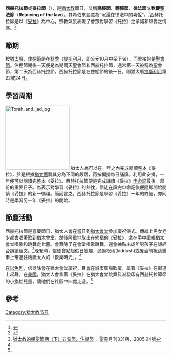 {{Jew}}
'''西赫托拉節'''或'''妥拉節'''（{{Lang-he|שמחת תורה}}），是[[猶太教|猶太教]]節日，又稱'''誦經節'''、'''轉經節'''、'''律法節'''或'''歡慶聖法節'''（'''Rejoicing of the law'''）。其希伯來語意為“沉浸在律法中的喜悅”。<ref>{{Cite web |url=http://www.kosherchina.com/cn/Kosherknowhow_Calendar_cn.htm |title=Kosher China：犹太节日 |access-date=2008-04-10 |archive-date=2008-08-07 |archive-url=https://web.archive.org/web/20080807165012/http://www.kosherchina.com/cn/Kosherknowhow_Calendar_cn.htm |dead-url=no }}</ref>西赫托拉節是以《[[妥拉|妥拉]]》為中心，宗教氣氛表現了會眾對學習《托拉》之承諾和熱愛之情感。<ref name="Simchat Torah">{{Cite web |url=http://www.explorejewish.net/Feast/simhattorah.htm |title=探索猶太世界：西赫托拉節 |access-date=2008-04-09 |archive-date=2008-03-17 |archive-url=https://web.archive.org/web/20080317071821/http://www.explorejewish.net/Feast/simhattorah.htm |dead-url=no }}</ref>

== 節期 ==
按[[猶太曆|猶太曆]]，[[住棚節|住棚節]]是在[[秋季|秋季]]（[[提斯利月|提斯利月]]，即公元10月中至下旬），而緊接的是[[聖會節|聖會節]]。住棚節期後一天便是為期兩天聖會節和西赫托拉節，通常第一天被稱為聖會節，第二天為西赫托拉節。西赫托拉節是在住棚節的後一日，即猶太曆[[提斯利月|提斯利月]]第22或24日。

== 學習周期 ==
[[File:Torah_and_jad.jpg|200px]]
猶太人為可以在一年之內完成閱讀整本《妥拉》，於是根據[[猶太曆|猶太曆]]將其分為不同的段落，再按編排每日誦讀。利用此安排，一年便可以閱讀完整本《妥拉》。西赫托拉節便是完成誦讀《妥拉》[[申命記|申命記]]最後一部份的重要日子。為表示對學習《妥拉》的熱忱，信徒在讀完申命記後便隨即開始閱讀《妥拉》的新一循環。簡而言之，西赫托拉節是學習《妥拉》一年的終結，亦同時是學習另一年《妥拉》的開始。

== 節慶活動 ==
西赫托拉節是喜慶節日，猶太人會在當日到[[猶太會堂|猶太會堂]]參加慶祝儀式。傳統上男女老少都會唱著歌到猶太會堂，然後隆重地取出在約櫃的《妥拉》，拿在手中圍繞猶太會堂唱歌和跳舞走七圈。會眾除了在會堂唱歌跳舞，還會抽點未成年男孩子在誦經台誦讀經文。<ref>[http://www.joy.org.tw/holyspirit.asp?num=1800 猶太教的朝聖節期（下）五旬節、住棚節] {{Wayback|url=http://www.joy.org.tw/holyspirit.asp?num=1800 |date=20190519063355 }}，聖靈月刊331期，2005.04號</ref>晚餐時，信徒會點起假日蠟燭，通過祝禱(kiddush)或餐酒前祝禱重申上帝過往給猶太人的「歡樂時光」。<ref name="Simchat Torah" />

在[[以色列|以色列]]，信徒除會在猶太會堂慶祝，且會在城市廣場歡慶，拿著《妥拉》在街道上起舞。在[[美國|美國]]，猶太人會拿著《妥拉》在猶太會堂跳舞及派發印有西赫托拉節節的小旗給兒童，讓他們在社區中四處走遊。<ref name="Simchat Torah" />

== 參考 ==
<references/>

{{犹太节日}}

[[Category:犹太教节日|Category:犹太教节日]]
